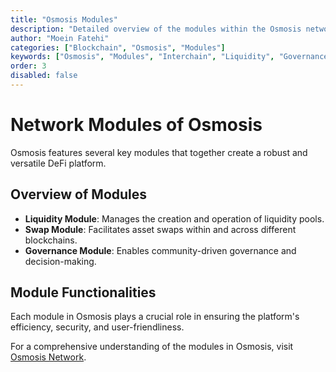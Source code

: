 ```yaml
---
title: "Osmosis Modules"
description: "Detailed overview of the modules within the Osmosis network, highlighting their roles and functionalities."
author: "Moein Fatehi"
categories: ["Blockchain", "Osmosis", "Modules"]
keywords: ["Osmosis", "Modules", "Interchain", "Liquidity", "Governance"]
order: 3
disabled: false
---
```


# Network Modules of Osmosis

Osmosis features several key modules that together create a robust and versatile DeFi platform.

## Overview of Modules

- **Liquidity Module**: Manages the creation and operation of liquidity pools.
- **Swap Module**: Facilitates asset swaps within and across different blockchains.
- **Governance Module**: Enables community-driven governance and decision-making.

## Module Functionalities

Each module in Osmosis plays a crucial role in ensuring the platform's efficiency, security, and user-friendliness.

For a comprehensive understanding of the modules in Osmosis, visit [Osmosis Network](https://osmosis.zone/).
